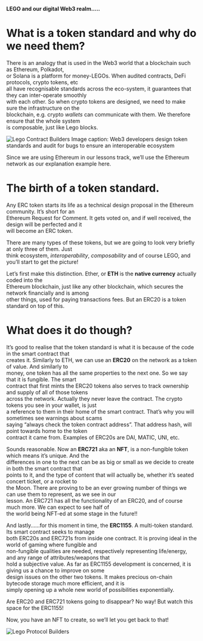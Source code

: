 **LEGO and our digital Web3 realm…..**

# What is a token standard and why do we need them?

There is an analogy that is used in the Web3 world that a blockchain such as Ethereum, Polkadot, <br>
or Solana is a platform for money-LEGOs. When audited contracts, DeFi protocols, crypto tokens, etc <br>
all have recognisable standards across the eco-system, it guarantees that they can inter-operate smoothly <br>
with each other. So when crypto tokens are designed, we need to make sure the infrastructure on the <br>
blockchain, e.g. crypto *wallets* can communicate with them. We therefore ensure that the whole system <br>
is composable, just like Lego blocks.

![Lego Contract Builders](/public/assets/lessons/token_standards/LegoPair2.png)
Image caption: Web3 developers design token standards and audit for bugs to ensure an interoperable ecosystem 

Since we are using Ethereum in our lessons track, we’ll use the Ethereum network as our explanation example here.

# The birth of a token standard.

Any ERC token starts its life as a technical design proposal in the Ethereum community. It’s short for an <br>
Ethereum Request for Comment. It gets voted on, and if well received, the design will be perfected and it <br>
will become an ERC token. 

There are many types of these tokens, but we are going to look very briefly at only three of them. Just <br>
think ecosystem, *interoperability*, *composability* and of course LEGO, and you’ll start to get the picture!

Let’s first make this distinction. Ether, or **ETH** is the **native currency** actually coded into the <br>
Ethereum blockchain, just like any other blockchain, which secures the network financially and is among <br>
other things, used for paying transactions fees. But an ERC20 is a token standard on top of this.

# What does it do though? 

It’s good to realise that the token standard is what it is because of the code in the smart contract that <br>
creates it. Similarly to ETH, we can use an **ERC20** on the network as a token of value. And similarly to <br>
money, one token has all the same properties to the next one. So we say that it is fungible. The smart <br>
contract that first mints the ERC20 tokens also serves to track ownership and supply of all of those tokens <br>
across the network. Actually they never leave the contract. The crypto tokens you see in your wallet, is just <br>
a reference to them in their home of the smart contract. That’s why you will sometimes see warnings about scams <br>
saying “always check the token contract address”. That address hash, will point towards home to the token <br>
contract it came from. Examples of ERC20s are DAI, MATIC, UNI, etc.

Sounds reasonable. Now an **ERC721** aka an **NFT**, is a non-fungible token which means it’s unique. And the <br>
differences in one to the next can be as big or small as we decide to create in both the smart contract that <br>
points to it, and the type of content that will actually be, whether it’s seated concert ticket, or a rocket to <br>
the Moon. There are proving to be an ever growing number of things we can use them to represent, as we see in our <br>
lesson.  An ERC721 has all the functionality of an ERC20, and  of course much more. We can expect to see half of <br>
the world being NFT-ed at some stage in the future!!

And lastly……for this moment in time, the **ERC1155**. A multi-token standard. Its smart contract seeks to manage <br>
both ERC20s and ERC721s from inside one contract. It is proving ideal in the world of gaming where fungible and <br>
non-fungible qualities are needed, respectively representing life/energy, and any range of attributes/weapons that <br>
hold a subjective value. As far as ERC1155 development is concerned, it is giving us a chance to improve on some <br>
design issues on the other two tokens. It makes precious on-chain bytecode storage much more efficient, and it is <br>
simply opening up a whole new world of possibilities exponentially. 

Are ERC20 and ERC721 tokens going to disappear? No way! But watch this space for the ERC1155!

Now, you have an NFT to create, so we’ll let you get back to that!

![Lego Protocol Builders](/public/assets/lessons/token_standards/NFT.LegoBuilders2.png)